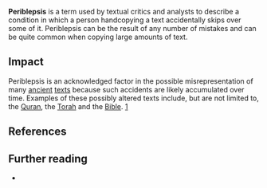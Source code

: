 {{Wikify-date|August 2006}}

'''Periblepsis''' is a term used by textual critics and analysts to describe a condition in which a person handcopying a text accidentally skips over some of it.  Periblepsis can be the result of any number of mistakes and can be quite common when copying large amounts of text.
==Impact==
Periblepsis is an acknowledged factor in the possible misrepresentation of many [[ancient]] [[texts]] because such accidents are likely accumulated over time.  Examples of these possibly altered texts include, but are not limited to, the [[Quran]], the [[Torah]] and the [[Bible]]. [http://evangelicaltextualcriticism.blogspot.com/2005_12_01_evangelicaltextualcriticism_archive.html]

==References==
<references/>

==Further reading==
* {{cite book | last = Ehrman | first = Bart D. | year = 2005 | title = Misquoting Jesus: The Story Behind Who Changed the Bible and Why | publisher = HarperCollins | location = New York, NY | id = ISBN 0060738170 }}